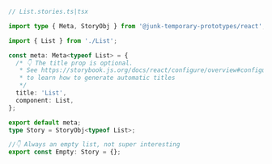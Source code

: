 ```ts
// List.stories.ts|tsx

import type { Meta, StoryObj } from '@junk-temporary-prototypes/react';

import { List } from './List';

const meta: Meta<typeof List> = {
  /* 👇 The title prop is optional.
   * See https://storybook.js.org/docs/react/configure/overview#configure-story-loading
   * to learn how to generate automatic titles
   */
  title: 'List',
  component: List,
};

export default meta;
type Story = StoryObj<typeof List>;

//👇 Always an empty list, not super interesting
export const Empty: Story = {};
```
